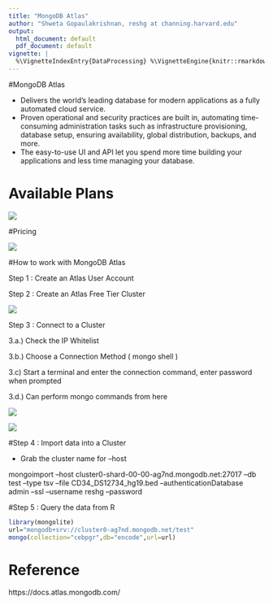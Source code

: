 ```yaml
---
title: "MongoDB Atlas"
author: "Shweta Gopaulakrishnan, reshg at channing.harvard.edu"
output:
  html_document: default
  pdf_document: default
vignette: |
  %\VignetteIndexEntry{DataProcessing} %\VignetteEngine{knitr::rmarkdown} %\VignetteEncoding{UTF-8}
---
```


#MongoDB Atlas

- Delivers the world’s leading database for modern applications as a fully automated cloud service. 
- Proven operational and security practices are built in, automating time-consuming administration tasks such as infrastructure provisioning, database setup, ensuring availability, global distribution, backups, and more. 
- The easy-to-use UI and API let you spend more time building your applications and less time managing your database.



# Available Plans 

![](images/plans.png)


#Pricing 

![](images/pricing.png)


#How to work with MongoDB Atlas

Step 1 : Create an Atlas User Account

Step 2 : Create an Atlas Free Tier Cluster 

![](images/cluster.png)


Step 3 : Connect to a Cluster 

3.a.) Check the IP Whitelist

3.b.) Choose a Connection Method ( mongo shell )

3.c) Start a terminal and enter the connection command, enter password when prompted

3.d.) Can perform mongo commands from here

![](images/connect.png)




![](images/connect3.png)




#Step 4 : Import data into a Cluster

- Grab the cluster name for --host

mongoimport --host  cluster0-shard-00-00-ag7nd.mongodb.net:27017 --db test --type tsv --file CD34_DS12734_hg19.bed --authenticationDatabase admin --ssl --username reshg --password 
    
    
#Step 5 : Query the data from R 

```r
library(mongolite)
url="mongodb+srv://cluster0-ag7nd.mongodb.net/test"
mongo(collection="cebpgr",db="encode",url=url)

```

# Reference

https://docs.atlas.mongodb.com/


